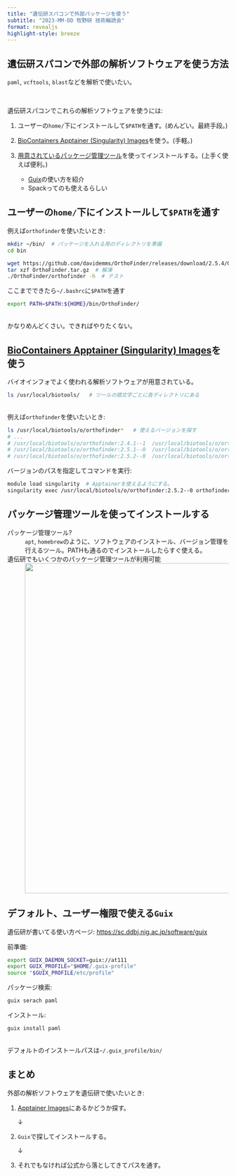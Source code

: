 ```yaml
---
title: "遺伝研スパコンで外部パッケージを使う"
subtitle: "2023-MM-DD 牧野研 技術輪読会"
format: revealjs
highlight-style: breeze
---
```


## 遺伝研スパコンで外部の解析ソフトウェアを使う方法

`paml`, `vcftools`, `blast`などを解析で使いたい。

<br>

遺伝研スパコンでこれらの解析ソフトウェアを使うには:

1. ユーザーの`home/`下にインストールして`$PATH`を通す。(めんどい。最終手段。)

2. [BioContainers Apptainer (Singularity) Images](https://sc.ddbj.nig.ac.jp/software/BioContainers/)を使う。(手軽。)

3. [用意されているパッケージ管理ツール](https://sc.ddbj.nig.ac.jp/software/#%E3%83%91%E3%83%83%E3%82%B1%E3%83%BC%E3%82%B8%E3%83%9E%E3%83%8D%E3%83%BC%E3%82%B8%E3%83%A3)を使ってインストールする。(上手く使えば便利。)
    - [Guix](https://sc.ddbj.nig.ac.jp/software/guix)の使い方を紹介
    - Spackってのも使えるらしい

## ユーザーの`home/`下にインストールして`$PATH`を通す

例えば`orthofinder`を使いたいとき:
```bash
mkdir ~/bin/  # パッケージを入れる用のディレクトリを準備
cd bin

wget https://github.com/davidemms/OrthoFinder/releases/download/2.5.4/OrthoFinder.tar.gz  # ソフトウェアをダウンロード
tar xzf OrthoFinder.tar.gz  # 解凍
./OrthoFinder/orthofinder -h  # テスト
```

ここまでできたら`~/.bashrc`に`$PATH`を通す

```.bash
export PATH=$PATH:${HOME}/bin/OrthoFinder/
```
<br>
かなりめんどくさい。できればやりたくない。

## [BioContainers Apptainer (Singularity) Images](https://sc.ddbj.nig.ac.jp/software/BioContainers/)を使う

バイオインフォでよく使われる解析ソフトウェアが用意されている。

```bash
ls /usr/local/biotools/   # ツールの頭文字ごとに各ディレクトリにある
```
<br>
例えば`orthofinder`を使いたいとき:

```bash
ls /usr/local/biotools/o/orthofinder*   # 使えるバージョンを探す
# ...
# /usr/local/biotools/o/orthofinder:2.4.1--1  /usr/local/biotools/o/orthofinder:2.5.2--hdfd78af_1
# /usr/local/biotools/o/orthofinder:2.5.1--0  /usr/local/biotools/o/orthofinder:2.5.3--hdfd78af_0
# /usr/local/biotools/o/orthofinder:2.5.2--0  /usr/local/biotools/o/orthofinder:2.5.4--hdfd78af_0
```

バージョンのパスを指定してコマンドを実行:

```bash
module load singularity  # Apptainerを使えるようにする。
singularity exec /usr/local/biotools/o/orthofinder:2.5.2--0 orthofinder -f sample/
```

## パッケージ管理ツールを使ってインストールする
パッケージ管理ツール?
:   `apt`, `homebrew`のように、ソフトウェアのインストール、バージョン管理を行えるツール。PATHも通るのでインストールしたらすぐ使える。

遺伝研でもいくつかのパッケージ管理ツールが利用可能
:   ![](image/ddbj_package_mangement.png){width="750"}


## デフォルト、ユーザー権限で使える`Guix`

遺伝研が書いてる使い方ページ: [https://sc.ddbj.nig.ac.jp/software/guix](https://sc.ddbj.nig.ac.jp/software/guix)

前準備:
```.bash
export GUIX_DAEMON_SOCKET=guix://at111
export GUIX_PROFILE="$HOME/.guix-profile"
source "$GUIX_PROFILE/etc/profile"
```

パッケージ検索:
```bash
guix serach paml
```

インストール:
```bash
guix install paml
```

<br>
デフォルトのインストールパスは`~/.guix_profile/bin/`


## まとめ

外部の解析ソフトウェアを遺伝研で使いたいとき:

1. [Apptainer Images](https://sc.ddbj.nig.ac.jp/software/BioContainers/)にあるかどうか探す。

    ↓

2. `Guix`で探してインストールする。

    ↓

3. それでもなければ公式から落としてきてパスを通す。

